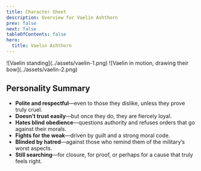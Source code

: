 ```yaml
---
title: Character Sheet
description: Overview for Vaelin Ashthorn
prev: false
next: false
tableOfContents: false
hero:
  title: Vaelin Ashthorn
---
```



<ImageGrid columns='2'>
![Vaelin standing](../assets/vaelin-1.png)
![Vaelin in motion, drawing their bow](../assets/vaelin-2.png)
</ImageGrid>

## Personality Summary

- **Polite and respectful**—even to those they dislike, unless they prove truly cruel.
- **Doesn’t trust easily**—but once they do, they are fiercely loyal.
- **Hates blind obedience**—questions authority and refuses orders that go against their morals.
- **Fights for the weak**—driven by guilt and a strong moral code.
- **Blinded by hatred**—against those who remind them of the military’s worst aspects.
- **Still searching**—for closure, for proof, or perhaps for a cause that truly feels right.
